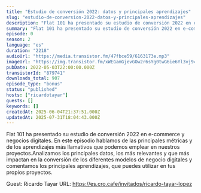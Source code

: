 ```yaml
---
title: "Estudio de conversión 2022: datos y principales aprendizajes"
slug: "estudio-de-conversion-2022-datos-y-principales-aprendizajes"
description: "Flat 101 ha presentado su estudio de conversión 2022 en e-commerce y negocios digitales. En este episodio hablamos de las principales métricas y de los aprendizajes más llamativos que podemos emplear en nuestros proyectos.Analizamos los principales datos, los más relevantes y que más impactan en la conversión de los diferentes modelos de negocio digitales y comentamos los principales aprendizajes, que puedes utilizar en tus propios proyectos.\n\nGuest: Ricardo Tayar\nURL: https://es.cro.cafe/invitados/ricardo-tayar-lopez"
summary: "Flat 101 ha presentado su estudio de conversión 2022 en e-commerce y negocios digitales. En este episodio hablamos de las principales métricas y de los aprendizajes más llamativos que podemos emplear en nuestros proyectos."
episode: 0
season: 2
language: "es"
duration: "2218"
audioUrl: "https://media.transistor.fm/47fbce59/6163173e.mp3"
imageUrl: "https://img.transistor.fm/xWEGamGjevGOw2r6sYg0twG6ie6Yl3vj94mbofhx0N4/rs:fill:0:0:1/w:1400/h:1400/q:60/mb:500000/aHR0cHM6Ly9pbWct/dXBsb2FkLXByb2R1/Y3Rpb24udHJhbnNp/c3Rvci5mbS8yZWY4/NjA0MDAxYmExNWNk/ZGVkNmVlODI0YzBl/NzkxZC5qcGc.webp"
pubDate: 2022-05-03T22:00:00.000Z
transistorId: "879741"
downloads_total: 907
episode_type: "bonus"
status: "published"
hosts: ["ricardotayar"]
guests: []
keywords: []
createdAt: 2025-06-04T21:37:51.000Z
updatedAt: 2025-07-31T18:04:43.000Z
---
```


Flat 101 ha presentado su estudio de conversión 2022 en e-commerce y negocios digitales. En este episodio hablamos de las principales métricas y de los aprendizajes más llamativos que podemos emplear en nuestros proyectos.Analizamos los principales datos, los más relevantes y que más impactan en la conversión de los diferentes modelos de negocio digitales y comentamos los principales aprendizajes, que puedes utilizar en tus propios proyectos.

Guest: Ricardo Tayar
URL: https://es.cro.cafe/invitados/ricardo-tayar-lopez
